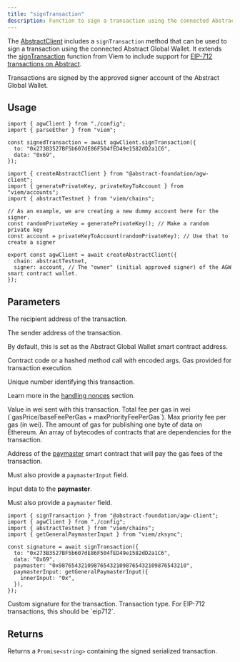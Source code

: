 ```yaml
---
title: "signTransaction"
description: Function to sign a transaction using the connected Abstract Global Wallet.
---
```


The [AbstractClient](/abstract-global-wallet/agw-client/createAbstractClient)
includes a `signTransaction` method that can be used to sign a transaction using the connected Abstract Global Wallet.
It extends the [signTransaction](https://viem.sh/docs/actions/wallet/signTransaction) function from Viem to include support for
[EIP-712 transactions on Abstract](/how-abstract-works/evm-differences/transactions).

Transactions are signed by the approved signer account of the Abstract Global Wallet.

## Usage

<CodeGroup>

```tsx example.ts
import { agwClient } from "./config";
import { parseEther } from "viem";

const signedTransaction = await agwClient.signTransaction({
  to: "0x273B3527BF5b607dE86F504fED49e1582dD2a1C6",
  data: "0x69",
});
```

```tsx config.ts
import { createAbstractClient } from "@abstract-foundation/agw-client";
import { generatePrivateKey, privateKeyToAccount } from "viem/accounts";
import { abstractTestnet } from "viem/chains";

// As an example, we are creating a new dummy account here for the signer.
const randomPrivateKey = generatePrivateKey(); // Make a random private key
const account = privateKeyToAccount(randomPrivateKey); // Use that to create a signer

export const agwClient = await createAbstractClient({
  chain: abstractTestnet,
  signer: account, // The "owner" (initial approved signer) of the AGW smart contract wallet.
});
```

</CodeGroup>

## Parameters

<ResponseField name="to" type="Address | null | undefined">
  The recipient address of the transaction.
</ResponseField>

<ResponseField name="from" type="Address">

The sender address of the transaction.

By default, this is set as the Abstract Global Wallet smart contract address.

</ResponseField>

<ResponseField name="data" type="Hex | undefined">
  Contract code or a hashed method call with encoded args.
</ResponseField>

<ResponseField name="gas" type="bigint | undefined">
  Gas provided for transaction execution.
</ResponseField>

<ResponseField name="nonce" type="number | undefined">

Unique number identifying this transaction.

Learn more in the [handling nonces](/how-abstract-works/native-account-abstraction/handling-nonces) section.

</ResponseField>

<ResponseField name="value" type="bigint | undefined">
  Value in wei sent with this transaction.
</ResponseField>

<ResponseField name="maxFeePerGas" type="bigint">
  Total fee per gas in wei (`gasPrice/baseFeePerGas + maxPriorityFeePerGas`).
</ResponseField>

<ResponseField name="maxPriorityFeePerGas" type="bigint">
  Max priority fee per gas (in wei).
</ResponseField>

<ResponseField name="gasPerPubdata" type="bigint | undefined">
  The amount of gas for publishing one byte of data on Ethereum.
</ResponseField>

<ResponseField name="factoryDeps" type="Hex[] | undefined">
  An array of bytecodes of contracts that are dependencies for the transaction.
</ResponseField>

<ResponseField name="paymaster" type="Account | Address">

Address of the
[paymaster](/how-abstract-works/native-account-abstraction/paymasters) smart
contract that will pay the gas fees of the transaction.

Must also provide a `paymasterInput` field.

</ResponseField>

<ResponseField name="paymasterInput" type="0x${string}">

Input data to the **paymaster**.

Must also provide a `paymaster` field.

<Expandable title="Example">

```tsx
import { signTransaction } from "@abstract-foundation/agw-client";
import { agwClient } from "./config";
import { abstractTestnet } from "viem/chains";
import { getGeneralPaymasterInput } from "viem/zksync";

const signature = await signTransaction({
  to: "0x273B3527BF5b607dE86F504fED49e1582dD2a1C6",
  data: "0x69",
  paymaster: "0x9876543210987654321098765432109876543210",
  paymasterInput: getGeneralPaymasterInput({
    innerInput: "0x",
  }),
});
```

</Expandable>

</ResponseField>

<ResponseField name="customSignature" type="Hex | undefined">
  Custom signature for the transaction.
</ResponseField>

<ResponseField name="type" type="'eip712' | undefined">
  Transaction type. For EIP-712 transactions, this should be `eip712`.
</ResponseField>

## Returns

Returns a `Promise<string>` containing the signed serialized transaction.
